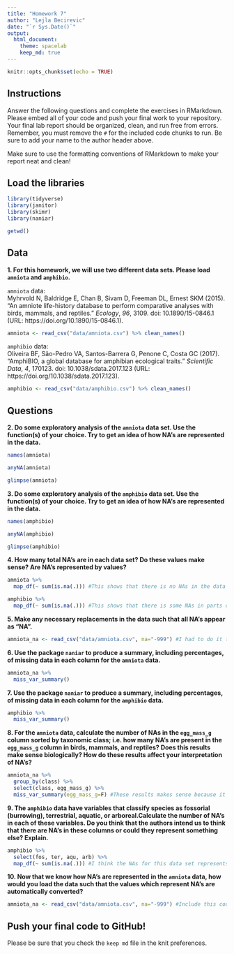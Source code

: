 ```yaml
---
title: "Homework 7"
author: "Lejla Becirevic"
date: "`r Sys.Date()`"
output:
  html_document: 
    theme: spacelab
    keep_md: true
---
```


```r
knitr::opts_chunk$set(echo = TRUE)
```

## Instructions
Answer the following questions and complete the exercises in RMarkdown. Please embed all of your code and push your final work to your repository. Your final lab report should be organized, clean, and run free from errors. Remember, you must remove the `#` for the included code chunks to run. Be sure to add your name to the author header above.  

Make sure to use the formatting conventions of RMarkdown to make your report neat and clean!  

## Load the libraries
```r
library(tidyverse)
library(janitor)
library(skimr)
library(naniar)
``` 

```r
getwd()
```

## Data
**1. For this homework, we will use two different data sets. Please load `amniota` and `amphibio`.**  

`amniota` data:  
Myhrvold N, Baldridge E, Chan B, Sivam D, Freeman DL, Ernest SKM (2015). “An amniote life-history
database to perform comparative analyses with birds, mammals, and reptiles.” _Ecology_, *96*, 3109.
doi: 10.1890/15-0846.1 (URL: https://doi.org/10.1890/15-0846.1).
```r
amniota <- read_csv("data/amniota.csv") %>% clean_names()
```

`amphibio` data:  
Oliveira BF, São-Pedro VA, Santos-Barrera G, Penone C, Costa GC (2017). “AmphiBIO, a global database
for amphibian ecological traits.” _Scientific Data_, *4*, 170123. doi: 10.1038/sdata.2017.123 (URL:
https://doi.org/10.1038/sdata.2017.123).
```r
amphibio <- read_csv("data/amphibio.csv") %>% clean_names()
```

## Questions  
**2. Do some exploratory analysis of the `amniota` data set. Use the function(s) of your choice. Try to get an idea of how NA's are represented in the data.**  
```r
names(amniota)
```

```r
anyNA(amniota)
```

```r
glimpse(amniota)
```

**3. Do some exploratory analysis of the `amphibio` data set. Use the function(s) of your choice. Try to get an idea of how NA's are represented in the data.**  
```r
names(amphibio)
```

```r
anyNA(amphibio)
```

```r
glimpse(amphibio)
```

**4. How many total NA's are in each data set? Do these values make sense? Are NA's represented by values?**   
```r
amniota %>% 
  map_df(~ sum(is.na(.))) #This shows that there is no NAs in the data set. This doesn't make sense since there should be some NAs. When looking at the data set, there is a bunch of -999.00 which represents NAs for this data set.
```

```r
amphibio %>% 
  map_df(~ sum(is.na(.))) #This shows that there is some NAs in parts of the data set, specifically the non-character columns. 
```

**5. Make any necessary replacements in the data such that all NA's appear as "NA".**   
```r
amniota_na <- read_csv("data/amniota.csv", na="-999") #I had to do it this way because it was too long to write all the columns
```

**6. Use the package `naniar` to produce a summary, including percentages, of missing data in each column for the `amniota` data.**  
```r
amniota_na %>% 
  miss_var_summary()
```

**7. Use the package `naniar` to produce a summary, including percentages, of missing data in each column for the `amphibio` data.**
```r
amphibio %>% 
  miss_var_summary()
```

**8. For the `amniota` data, calculate the number of NAs in the `egg_mass_g` column sorted by taxonomic class; i.e. how many NA's are present in the `egg_mass_g` column in birds, mammals, and reptiles? Does this results make sense biologically? How do these results affect your interpretation of NA's?**  
```r
amniota_na %>% 
  group_by(class) %>% 
  select(class, egg_mass_g) %>% 
  miss_var_summary(egg_mass_g=F) #These results makes sense because it says that there is 100% missing egg mass data for mammals since mammals don't lay eggs. Only half missing variables in birds since they lay eggs and a decent amount of missing eggs in reptiles, maybe due to no egg mass recorded.
```

**9. The `amphibio` data have variables that classify species as fossorial (burrowing), terrestrial, aquatic, or arboreal.Calculate the number of NA's in each of these variables. Do you think that the authors intend us to think that there are NA's in these columns or could they represent something else? Explain.**
```r
amphibio %>% 
  select(fos, ter, aqu, arb) %>% 
  map_df(~ sum(is.na(.))) #I think the NAs for this data set represents not applicable since some species might be aquatic but not terrestrial. It wasn't that data was missing but instead it doesn't apply to the specific species. 
```


**10. Now that we know how NA's are represented in the `amniota` data, how would you load the data such that the values which represent NA's are automatically converted?**
```r
amniota_na <- read_csv("data/amniota.csv", na="-999") #Include this code chunk in with the read_csv
```

## Push your final code to GitHub!
Please be sure that you check the `keep md` file in the knit preferences.  